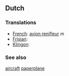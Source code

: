 ==Dutch==

===Translations===
*[[French]]: [[avion renifleur]] ''m''
*[[Frisian]]: [[]]
*[[Klingon]]: [[]]

===See also===
[[aircraft]] [[paperplane]]